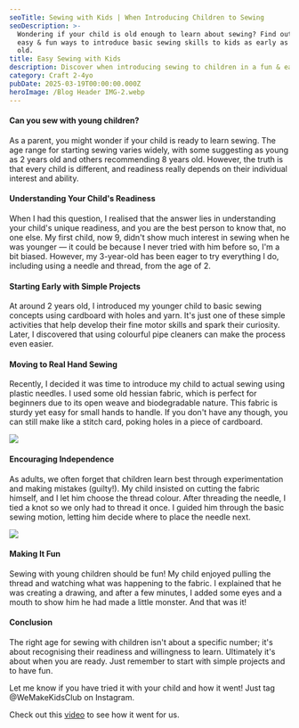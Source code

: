 ```yaml
---
seoTitle: Sewing with Kids | When Introducing Children to Sewing
seoDescription: >-
  Wondering if your child is old enough to learn about sewing? Find out some
  easy & fun ways to introduce basic sewing skills to kids as early as 2-3 year
  old.
title: Easy Sewing with Kids
description: Discover when introducing sewing to children in a fun & easy way.
category: Craft 2-4yo
pubDate: 2025-03-19T00:00:00.000Z
heroImage: /Blog Header IMG-2.webp
---
```


#### Can you sew with young children? 

As a parent, you might wonder if your child is ready to learn sewing. The age range for starting sewing varies widely, with some suggesting as young as 2 years old and others recommending 8 years old. However, the truth is that every child is different, and readiness really depends on their individual interest and ability.

#### Understanding Your Child's Readiness

When I had this question, I realised that the answer lies in understanding your child's unique readiness, and you are the best person to know that, no one else. My first child, now 9, didn't show much interest in sewing when he was younger — it could be because I never tried with him before so, I'm a bit biased. However, my 3-year-old has been eager to try everything I do, including using a needle and thread, from the age of 2.

#### Starting Early with Simple Projects

At around 2 years old, I introduced my younger child to basic sewing concepts using cardboard with holes and yarn. It's just one of these simple activities that help develop their fine motor skills and spark their curiosity. Later, I discovered that using colourful pipe cleaners can make the process even easier.

#### Moving to Real Hand Sewing

Recently, I decided it was time to introduce my child to actual sewing using plastic needles. I used some old hessian fabric, which is perfect for beginners due to its open weave and biodegradable nature. This fabric is sturdy yet easy for small hands to handle. If you don't have any though, you can still make like a stitch card, poking holes in a piece of cardboard.

![](/IMG_3431.webp)

#### Encouraging Independence

As adults, we often forget that children learn best through experimentation and making mistakes (guilty!). My child insisted on cutting the fabric himself, and I let him choose the thread colour. After threading the needle, I tied a knot so we only had to thread it once. I guided him through the basic sewing motion, letting him decide where to place the needle next.

![](/IMG_3614.jpg)

#### Making It Fun

Sewing with young children should be fun! My child enjoyed pulling the thread and watching what was happening to the fabric. I explained that he was creating a drawing, and after a few minutes, I added some eyes and a mouth to show him he had made a little monster. And that was it! 

#### Conclusion

The right age for sewing with children isn't about a specific number; it's about recognising their readiness and willingness to learn. Ultimately it's about when you are ready. Just remember to start with simple projects and to have fun.

Let me know if you have tried it with your child and how it went! Just tag @WeMakeKidsClub on Instagram.

Check out this [video](https://www.instagram.com/p/DHBx8httCZi/) to see how it went for us.
